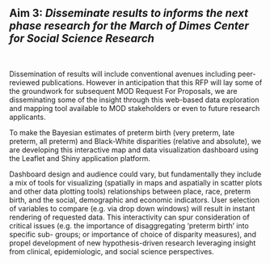## **Aim 3:** ***Disseminate*** *results to informs the next phase research for the March of Dimes Center for Social Science Research*

<br>

Dissemination of results will include conventional avenues including peer-reviewed publications.
However in anticipation that this RFP will lay some of the groundwork for subsequent MOD Request For
Proposals, we are disseminating some of the insight through this web-based data exploration and mapping
tool available to MOD stakeholders or even to future research applicants. 

To make the Bayesian estimates of preterm birth (very preterm, late preterm, all preterm) and Black-White disparities (relative and absolute), we are developing this interactive map and data visualization dashboard using the Leaflet and Shiny application platform. 

Dashboard design and audience could vary, but fundamentally they include a mix of tools for visualizing
(spatially in maps and aspatially in scatter plots and other data plotting tools) relationships between place,
race, preterm birth, and the social, demographic and economic indicators. User selection of variables to
compare (e.g. via drop down windows) will result in instant rendering of requested data. This interactivity can
spur consideration of critical issues (e.g. the importance of disaggregating ‘preterm birth’ into specific sub-
groups; or importance of choice of disparity measures), and propel development of new hypothesis-driven
research leveraging insight from clinical, epidemiologic, and social science perspectives.